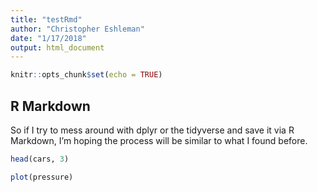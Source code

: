 ```yaml
---
title: "testRmd"
author: "Christopher Eshleman"
date: "1/17/2018"
output: html_document
---
```


```r
knitr::opts_chunk$set(echo = TRUE)
```

## R Markdown

So if I try to mess around with dplyr or the tidyverse and save it via R Markdown, I'm hoping the process will be similar to what I found before. 

```r
head(cars, 3) 
```


```r
plot(pressure)
```
